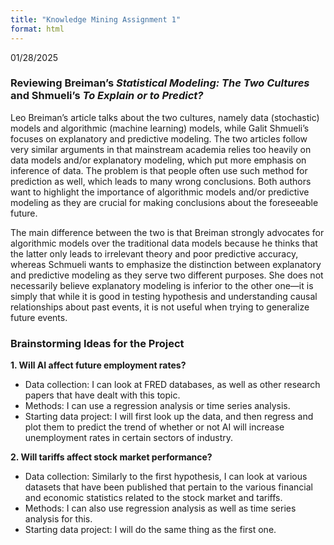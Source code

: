 ```yaml
---
title: "Knowledge Mining Assignment 1"
format: html
---
```


01/28/2025

### Reviewing Breiman's *Statistical Modeling: The Two Cultures* and Shmueli's *To Explain or to Predict?*

Leo Breiman's article talks about the two cultures, namely data (stochastic) models and algorithmic (machine learning) models, while Galit Shmueli's focuses on explanatory and predictive modeling. The two articles follow very similar arguments in that mainstream academia relies too heavily on data models and/or explanatory modeling, which put more emphasis on inference of data. The problem is that people often use such method for prediction as well, which leads to many wrong conclusions. Both authors want to highlight the importance of algorithmic models and/or predictive modeling as they are crucial for making conclusions about the foreseeable future.

The main difference between the two is that Breiman strongly advocates for algorithmic models over the traditional data models because he thinks that the latter only leads to irrelevant theory and poor predictive accuracy, whereas Schmueli wants to emphasize the distinction between explanatory and predictive modeling as they serve two different purposes. She does not necessarily believe explanatory modeling is inferior to the other one—it is simply that while it is good in testing hypothesis and understanding causal relationships about past events, it is not useful when trying to generalize future events.

### Brainstorming Ideas for the Project

**1. Will AI affect future employment rates?**

-   Data collection: I can look at FRED databases, as well as other research papers that have dealt with this topic.
-   Methods: I can use a regression analysis or time series analysis.
-   Starting data project: I will first look up the data, and then regress and plot them to predict the trend of whether or not AI will increase unemployment rates in certain sectors of industry.

**2. Will tariffs affect stock market performance?**

-   Data collection: Similarly to the first hypothesis, I can look at various datasets that have been published that pertain to the various financial and economic statistics related to the stock market and tariffs.
-   Methods: I can also use regression analysis as well as time series analysis for this.
-   Starting data project: I will do the same thing as the first one.
